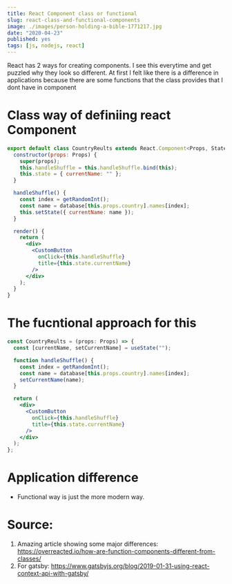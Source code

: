 ```yaml
---
title: React Component class or functional
slug: react-class-and-functional-components
image: ./images/person-holding-a-bible-1771217.jpg
date: "2020-04-23"
published: yes
tags: [js, nodejs, react]
---
```




React has 2 ways for creating components. I see this everytime and get puzzled why they look so different. At first I felt like there is a difference in applications because there are some functions that the class provides that I dont have in component

# Class way of definiing react Component

<CodeDivWrapper>

```jsx
export default class CountryReults extends React.Component<Props, State> {
  constructor(props: Props) {
    super(props);
    this.handleShuffle = this.handleShuffle.bind(this);
    this.state = { currentName: "" };
  }

  handleShuffle() {
    const index = getRandomInt();
    const name = database[this.props.country].names[index];
    this.setState({ currentName: name });
  }

  render() {
    return (
      <div>
        <CustomButton
          onClick={this.handleShuffle}
          title={this.state.currentName}
        />
      </div>
    );
  }
}
```

</CodeDivWrapper>

# The fucntional approach for this

<CodeDivWrapper>

```jsx
const CountryReults = (props: Props) => {
  const [currentName, setCurrentName] = useState("");

  function handleShuffle() {
    const index = getRandomInt();
    const name = database[this.props.country].names[index];
    setCurrentName(name);
  }

  return (
    <div>
      <CustomButton
        onClick={this.handleShuffle}
        title={this.state.currentName}
      />
    </div>
  );
};
```

</CodeDivWrapper>

# Application difference

- Functional way is just the more modern way.

# Source:

1. Amazing article showing some major differences: https://overreacted.io/how-are-function-components-different-from-classes/
2. For gatsby: https://www.gatsbyjs.org/blog/2019-01-31-using-react-context-api-with-gatsby/
